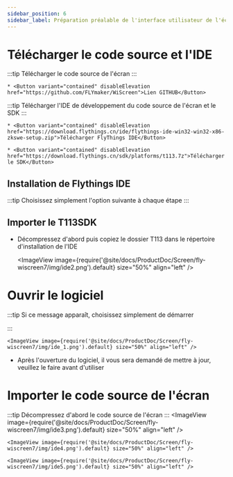 ```yaml
---
sidebar_position: 6
sidebar_label: Préparation préalable de l'interface utilisateur de l'écran personnalisé
---
```





# Télécharger le code source et l'IDE


:::tip
Télécharger le code source de l'écran
:::

    * <Button variant="contained" disableElevation href="https://github.com/FLYmaker/WiScreen">Lien GITHUB</Button>

:::tip
Télécharger l'IDE de développement du code source de l'écran et le SDK
:::

    * <Button variant="contained" disableElevation href="https://download.flythings.cn/ide/flythings-ide-win32-win32-x86-zkswe-setup.zip">Télécharger FlyThings IDE</Button>

    * <Button variant="contained" disableElevation href="https://download.flythings.cn/sdk/platforms/t113.7z">Télécharger le SDK</Button>


## Installation de Flythings IDE

:::tip
Choisissez simplement l'option suivante à chaque étape
:::

## Importer le T113SDK
* Décompressez d'abord puis copiez le dossier T113 dans le répertoire d'installation de l'IDE

    <ImageView image={require('@site/docs/ProductDoc/Screen/fly-wiscreen7/img/ide2.png').default} size="50%" align="left" />



# Ouvrir le logiciel

:::tip
Si ce message apparaît, choisissez simplement de démarrer

:::

    <ImageView image={require('@site/docs/ProductDoc/Screen/fly-wiscreen7/img/ide_1.png').default} size="50%" align="left" />

* Après l'ouverture du logiciel, il vous sera demandé de mettre à jour, veuillez le faire avant d'utiliser

# Importer le code source de l'écran

:::tip
Décompressez d'abord le code source de l'écran
:::
    <ImageView image={require('@site/docs/ProductDoc/Screen/fly-wiscreen7/img/ide3.png').default} size="50%" align="left" />

    <ImageView image={require('@site/docs/ProductDoc/Screen/fly-wiscreen7/img/ide4.png').default} size="50%" align="left" />

    <ImageView image={require('@site/docs/ProductDoc/Screen/fly-wiscreen7/img/ide5.png').default} size="50%" align="left" />